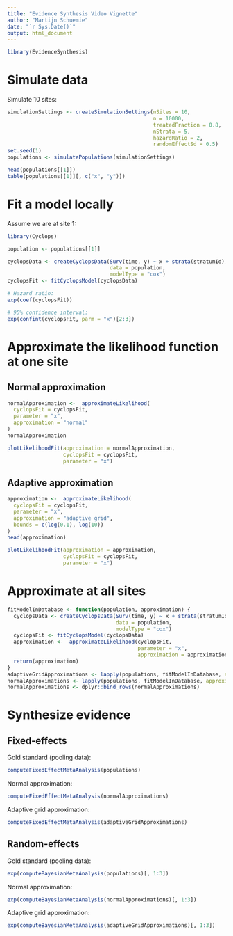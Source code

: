 ```yaml
---
title: "Evidence Synthesis Video Vignette"
author: "Martijn Schuemie"
date: "`r Sys.Date()`"
output: html_document
---
```


```r
library(EvidenceSynthesis)
```


# Simulate data 

Simulate 10 sites:

```r
simulationSettings <- createSimulationSettings(nSites = 10,
                                               n = 10000,
                                               treatedFraction = 0.8,
                                               nStrata = 5,
                                               hazardRatio = 2,
                                               randomEffectSd = 0.5)
set.seed(1)
populations <- simulatePopulations(simulationSettings)

head(populations[[1]])
table(populations[[1]][, c("x", "y")])
```

# Fit a model locally

Assume we are at site 1:

```r
library(Cyclops)

population <- populations[[1]]

cyclopsData <- createCyclopsData(Surv(time, y) ~ x + strata(stratumId),
                                 data = population,
                                 modelType = "cox")
cyclopsFit <- fitCyclopsModel(cyclopsData)

# Hazard ratio:
exp(coef(cyclopsFit))

# 95% confidence interval:
exp(confint(cyclopsFit, parm = "x")[2:3])
```

# Approximate the likelihood function at one site

## Normal approximation

```r
normalApproximation <-  approximateLikelihood(
  cyclopsFit = cyclopsFit,
  parameter = "x",
  approximation = "normal"
)
normalApproximation

plotLikelihoodFit(approximation = normalApproximation,
                  cyclopsFit = cyclopsFit,
                  parameter = "x")
```

## Adaptive approximation

```r

approximation <-  approximateLikelihood(
  cyclopsFit = cyclopsFit,
  parameter = "x",
  approximation = "adaptive grid",
  bounds = c(log(0.1), log(10))
)
head(approximation)

plotLikelihoodFit(approximation = approximation,
                  cyclopsFit = cyclopsFit,
                  parameter = "x")
```

# Approximate at all sites

```r
fitModelInDatabase <- function(population, approximation) {
  cyclopsData <- createCyclopsData(Surv(time, y) ~ x + strata(stratumId),
                                   data = population,
                                   modelType = "cox")
  cyclopsFit <- fitCyclopsModel(cyclopsData)
  approximation <-  approximateLikelihood(cyclopsFit,
                                          parameter = "x",
                                          approximation = approximation)
  return(approximation)
}
adaptiveGridApproximations <- lapply(populations, fitModelInDatabase, approximation = "adaptive grid")
normalApproximations <- lapply(populations, fitModelInDatabase, approximation = "normal")
normalApproximations <- dplyr::bind_rows(normalApproximations)
```

# Synthesize evidence

## Fixed-effects

Gold standard (pooling data):

```r
computeFixedEffectMetaAnalysis(populations)
```

Normal approximation: 

```r
computeFixedEffectMetaAnalysis(normalApproximations)
```

Adaptive grid approximation:

```r
computeFixedEffectMetaAnalysis(adaptiveGridApproximations)
```

## Random-effects

Gold standard (pooling data):

```r
exp(computeBayesianMetaAnalysis(populations)[, 1:3])
```

Normal approximation: 

```r
exp(computeBayesianMetaAnalysis(normalApproximations)[, 1:3])
```

Adaptive grid approximation:

```r
exp(computeBayesianMetaAnalysis(adaptiveGridApproximations)[, 1:3])
```
